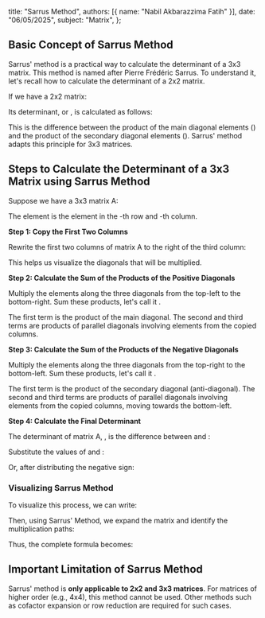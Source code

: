   title: "Sarrus Method",
  authors: [{ name: "Nabil Akbarazzima Fatih" }],
  date: "06/05/2025",
  subject: "Matrix",
};

## Basic Concept of Sarrus Method

Sarrus' method is a practical way to calculate the determinant of a 3x3 matrix. This method is named after Pierre Frédéric Sarrus. To understand it, let's recall how to calculate the determinant of a 2x2 matrix.

If we have a 2x2 matrix:

<BlockMath math="M = \begin{bmatrix} a & b \\ c & d \end{bmatrix}" />

Its determinant, <InlineMath math="\det(M)" /> or <InlineMath math="|M|" />, is calculated as follows:

<BlockMath math="\det(M) = ad - bc" />

This is the difference between the product of the main diagonal elements (<InlineMath math="ad" />) and the product of the secondary diagonal elements (<InlineMath math="bc" />). Sarrus' method adapts this principle for 3x3 matrices.

## Steps to Calculate the Determinant of a 3x3 Matrix using Sarrus Method

Suppose we have a 3x3 matrix A:

<BlockMath math="A = \begin{bmatrix} a_{11} & a_{12} & a_{13} \\ a_{21} & a_{22} & a_{23} \\ a_{31} & a_{32} & a_{33} \end{bmatrix}" />

The element <InlineMath math="a_{ij}" /> is the element in the <InlineMath math="i" />-th row and <InlineMath math="j" />-th column.

**Step 1: Copy the First Two Columns**

Rewrite the first two columns of matrix A to the right of the third column:

<BlockMath math="\begin{array}{|ccc|cc} a_{11} & a_{12} & a_{13} & a_{11} & a_{12} \\ a_{21} & a_{22} & a_{23} & a_{21} & a_{22} \\ a_{31} & a_{32} & a_{33} & a_{31} & a_{32} \end{array}" />

This helps us visualize the diagonals that will be multiplied.

**Step 2: Calculate the Sum of the Products of the Positive Diagonals**

Multiply the elements along the three diagonals from the top-left to the bottom-right. Sum these products, let's call it <InlineMath math="D_{\text{positive}}" />.

<div className="flex flex-col gap-4">
  <BlockMath math="D_{\text{positive}} = (a_{11} \cdot a_{22} \cdot a_{33}) + (a_{12} \cdot a_{23} \cdot a_{31}) + (a_{13} \cdot a_{21} \cdot a_{32})" />
</div>

The first term is the product of the main diagonal. The second and third terms are products of parallel diagonals involving elements from the copied columns.

**Step 3: Calculate the Sum of the Products of the Negative Diagonals**

Multiply the elements along the three diagonals from the top-right to the bottom-left. Sum these products, let's call it <InlineMath math="D_{\text{negative}}" />.

<div className="flex flex-col gap-4">
  <BlockMath math="D_{\text{negative}} = (a_{13} \cdot a_{22} \cdot a_{31}) + (a_{11} \cdot a_{23} \cdot a_{32}) + (a_{12} \cdot a_{21} \cdot a_{33})" />
</div>

The first term is the product of the secondary diagonal (anti-diagonal). The second and third terms are products of parallel diagonals involving elements from the copied columns, moving towards the bottom-left.

**Step 4: Calculate the Final Determinant**

The determinant of matrix A, <InlineMath math="\det(A)" />, is the difference between <InlineMath math="D_{\text{positive}}" /> and <InlineMath math="D_{\text{negative}}" />:

<BlockMath math="\det(A) = D_{\text{positive}} - D_{\text{negative}}" />

Substitute the values of <InlineMath math="D_{\text{positive}}" /> and <InlineMath math="D_{\text{negative}}" />:

<BlockMath math="\det(A) = (a_{11}a_{22}a_{33} + a_{12}a_{23}a_{31} + a_{13}a_{21}a_{32}) - (a_{13}a_{22}a_{31} + a_{11}a_{23}a_{32} + a_{12}a_{21}a_{33})" />

Or, after distributing the negative sign:

<BlockMath math="\det(A) = a_{11}a_{22}a_{33} + a_{12}a_{23}a_{31} + a_{13}a_{21}a_{32} - a_{13}a_{22}a_{31} - a_{11}a_{23}a_{32} - a_{12}a_{21}a_{33}" />

### Visualizing Sarrus Method

To visualize this process, we can write:

<BlockMath math="\det(A) = \left| \begin{matrix} a_{11} & a_{12} & a_{13} \\ a_{21} & a_{22} & a_{23} \\ a_{31} & a_{32} & a_{33} \end{matrix} \right|" />

Then, using Sarrus' Method, we expand the matrix and identify the multiplication paths:

<div className="flex flex-col gap-4">
  <BlockMath math="\begin{array}{ccc|cc} a_{11} & a_{12} & a_{13} & a_{11} & a_{12} \\ a_{21} & a_{22} & a_{23} & a_{21} & a_{22} \\ a_{31} & a_{32} & a_{33} & a_{31} & a_{32} \end{array}" />
  <BlockMath math="\begin{array}{l} \text{Positive Paths } (\searrow): \\ \quad + (a_{11} \cdot a_{22} \cdot a_{33}) \\ \quad + (a_{12} \cdot a_{23} \cdot a_{31}) \\ \quad + (a_{13} \cdot a_{21} \cdot a_{32}) \end{array}" />
  <BlockMath math="\begin{array}{l} \text{Negative Paths } (\swarrow): \\ \quad - (a_{13} \cdot a_{22} \cdot a_{31}) \\ \quad - (a_{11} \cdot a_{23} \cdot a_{32}) \quad (\text{from } a_{11} \text{ col. 4}) \\ \quad - (a_{12} \cdot a_{21} \cdot a_{33}) \quad (\text{from } a_{12} \text{ col. 5}) \end{array}" />
</div>

Thus, the complete formula becomes:

<BlockMath math="\det(A) = (a_{11}a_{22}a_{33} + a_{12}a_{23}a_{31} + a_{13}a_{21}a_{32}) - (a_{13}a_{22}a_{31} + a_{11}a_{23}a_{32} + a_{12}a_{21}a_{33})" />

## Important Limitation of Sarrus Method

Sarrus' method is **only applicable to 2x2 and 3x3 matrices**. For matrices of higher order (e.g., 4x4), this method cannot be used. Other methods such as cofactor expansion or row reduction are required for such cases.
